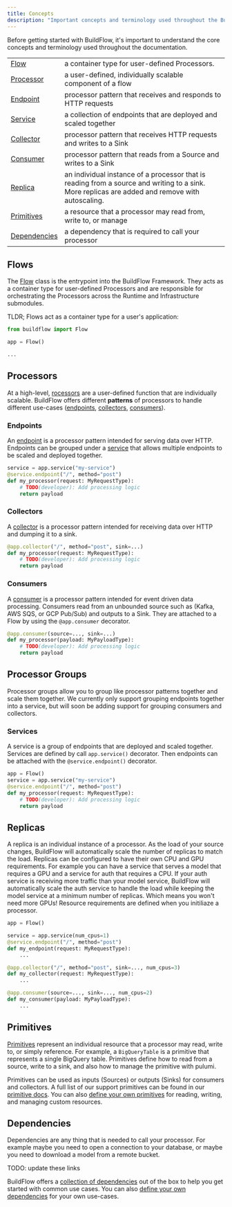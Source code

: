 ```yaml
---
title: Concepts
description: "Important concepts and terminology used throughout the BuildFlow documentation."
---
```



Before getting started with BuildFlow, it's important to understand the core concepts and terminology used throughout the documentation.

|                              |                           |
| ------------------------------------ | ------------------------------------- |
| [Flow](#flows) | a container type for user-defined Processors.
| [Processor](#processors) | a user-defined, individually scalable component of a flow
| [Endpoint](#endpoints) | processor pattern that receives and responds to HTTP requests
| [Service](#services) | a collection of endpoints that are deployed and scaled together
| [Collector](#collectors) | processor pattern that receives HTTP requests and writes to a Sink
| [Consumer](#consumers) | processor pattern that reads from a Source and writes to a Sink
| [Replica](#replicas) | an individual instance of a processor that is reading from a source and writing to a sink. More replicas are added and remove with autoscaling.
| [Primitives](#primitives) | a resource that a processor may read from, write to, or manage
| [Dependencies](#dependencies) | a dependency that is required to call your processor


## Flows

The [Flow](/programming-guide/flows) class is the entrypoint into the BuildFlow Framework. They acts as a container type for user-defined Processors and are responsible for orchestrating the Processors across the Runtime and Infrastructure submodules.

TLDR; Flows act as a container type for a user's application:
```python
from buildflow import Flow

app = Flow()

...
```

## Processors

At a high-level, [rocessors](/programming-guide/processors) are a user-defined function that are individually scalable. 
BuildFlow offers different **patterns** of processors to handle different use-cases ([endpoints](#endpoints), [collectors](#collectors), [consumers](#consumers)).


### Endpoints
An [endpoint](/programming-guide/endpoints) is a processor pattern intended for serving data over HTTP.
Endpoints can be grouped under a [service](#services) that allows multiple endpoints to be scaled and deployed together.

```python
service = app.service("my-service")
@service.endpoint("/", method="post")
def my_processor(request: MyRequestType):
    # TODO(developer): Add processing logic
    return payload
```

### Collectors

A [collector](/programming-guide/collectors) is a processor pattern intended for receiving data over HTTP and dumping it to a sink.

```python
@app.collector("/", method="post", sink=...)
def my_processor(request: MyRequestType):
    # TODO(developer): Add processing logic
    return payload
```

### Consumers
A [consumer](/programming-guide/consumers) is a processor pattern intended for event driven data processing. Consumers read from an unbounded source such as (Kafka, AWS SQS, or GCP Pub/Sub) and outputs to a Sink. They are attached to a Flow by using the `@app.consumer` decorator.

```python
@app.consumer(source=..., sink=...)
def my_processor(payload: MyPayloadType):
    # TODO(developer): Add processing logic
    return payload
```

## Processor Groups

Processor groups allow you to group like processor patterns together and scale them together.
We currently only support grouping endpoints together into a service, but will soon be adding support
for grouping consumers and collectors.

### Services

A service is a group of endpoints that are deployed and scaled together. Services are defined by call `app.service()` decorator.
Then endpoints can be attached with the `@service.endpoint()` decorator.

```python
app = Flow()
service = app.service("my-service")
@service.endpoint("/", method="post")
def my_processor(request: MyRequestType):
    # TODO(developer): Add processing logic
    return payload
```

## Replicas

A replica is an individual instance of a processor. As the load of your source changes, BuildFlow will automatically scale the number of replicas to match the load.
Replicas can be configured to have their own CPU and GPU requirements. For example you can have a service that serves a model that requires a GPU and a service for auth that requires a CPU.
If your auth service is receiving more traffic than your model service, BuildFlow will automatically scale the auth service to handle the load while keeping the model service at a minimum number of replicas. Which means you won't need more GPUs!
Resource requirements are defined when you initiliaze a processor.

```python
app = Flow()

service = app.service(num_cpus=1)
@service.endpoint("/", method="post")
def my_endpoint(request: MyRequestType):
    ...

@app.collector("/", method="post", sink=..., num_cpus=3)
def my_collector(request: MyRequestType):
    ...

@app.consumer(source=..., sink=..., num_cpus=2)
def my_consumer(payload: MyPayloadType):
    ...
```

## Primitives

[Primitives](/programming-guide/primitives) represent an individual resource that a processor may read, write to, or simply reference. For example, a `BigQueryTable` is a primitive that represents a single BigQuery table. Primitives define how to read from a source, write to a sink, and also how to manage the primitive with pulumi. 

Primitives can be used as inputs (Sources) or outputs (Sinks) for consumers and collectors. A full list of our support primitives can be found in our [primitive docs](/primitives/). You can also [define your own primitives](/programming-guide/primitives#creating-custom-primitives) for reading, writing, and managing custom resources.

## Dependencies

Dependencies are any thing that is needed to call your processor. For example maybe you need to open a connection to your database, or maybe you need to download a model from a remote bucket.

TODO: update these links

BuildFlow offers a [collection of dependencies](./reference/dependencies) out of the box to help you get started with common use cases. You can also [define your own dependencies](/programming-guide/dependencies/build-your-own) for your own use-cases.